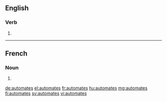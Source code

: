 ==English==

===Verb===
{{head|en}}

# {{en-third-person singular of|automate}}

----

==French==

===Noun===
{{head|fr|plural|g=?}}

# {{plural of|automate|lang=fr}}

[[de:automates]]
[[el:automates]]
[[fr:automates]]
[[hu:automates]]
[[mg:automates]]
[[fi:automates]]
[[sv:automates]]
[[vi:automates]]